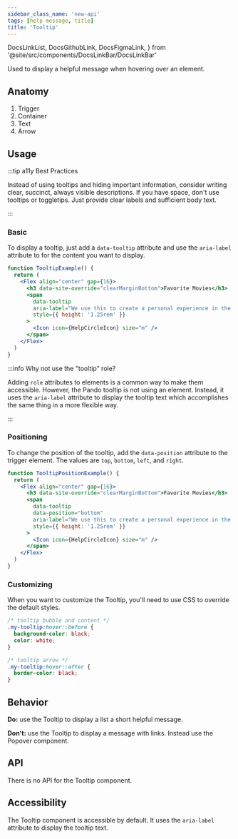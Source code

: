 ```yaml
---
sidebar_class_name: 'new-api'
tags: [help message, title]
title: 'Tooltip'
---
```


  DocsLinkList,
  DocsGithubLink,
  DocsFigmaLink,
} from '@site/src/components/DocsLinkBar/DocsLinkBar'

<p className="size-xxl">
  Used to display a helpful message when hovering over an element.
</p>

<DocsLinkList>
  <DocsGithubLink href="https://github.com/pluralsight/pando/blob/main/packages/design-tokens/styles/_tooltip.scss" />
  <DocsFigmaLink href="https://www.figma.com/file/ZmH4XsZS5WnKeo28ylM5x1/Pando-UI-kit-(Web)?node-id=1214%3A50560&t=YLA3FBYLefNvfeuf-0" />
</DocsLinkList>

## Anatomy

1. Trigger
2. Container
3. Text
4. Arrow

## Usage

:::tip a11y Best Practices

Instead of using tooltips and hiding important information, consider writing clear, succinct, always visible descriptions. If you have space, don't use tooltips or toggletips. Just provide clear labels and sufficient body text.

:::

### Basic

To display a tooltip, just add a `data-tooltip` attribute and use the `aria-label` attribute to for the content you want to display.

```jsx live
function TooltipExample() {
  return (
    <Flex align="center" gap={16}>
      <h3 data-site-override="clearMarginBottom">Favorite Movies</h3>
      <span
        data-tooltip
        aria-label="We use this to create a personal experience in the app."
        style={{ height: '1.25rem' }}
      >
        <Icon icon={HelpCircleIcon} size="m" />
      </span>
    </Flex>
  )
}
```

:::info Why not use the "tooltip" role?

Adding `role` attributes to elements is a common way to make them accessible. However, the Pando tooltip is not using an element. Instead, it uses the `aria-label` attribute to display the tooltip text which accomplishes the same thing in a more flexible way.

:::

### Positioning

To change the position of the tooltip, add the `data-position` attribute to the trigger element. The values are `top`, `bottom`, `left`, and `right`.

```jsx live
function TooltipPositionExample() {
  return (
    <Flex align="center" gap={16}>
      <h3 data-site-override="clearMarginBottom">Favorite Movies</h3>
      <span
        data-tooltip
        data-position="bottom"
        aria-label="We use this to create a personal experience in the app."
        style={{ height: '1.25rem' }}
      >
        <Icon icon={HelpCircleIcon} size="m" />
      </span>
    </Flex>
  )
}
```

### Customizing

When you want to customize the Tooltip, you'll need to use CSS to override the default styles.

```css title="Custom Tooltip"
/* tooltip bubble and content */
.my-tooltip:hover::before {
  background-color: black;
  color: white;
}

/* tooltip arrow */
.my-tooltip:hover::after {
  border-color: black;
}
```

## Behavior

**Do:** use the Tooltip to display a list a short helpful message.

**Don't:** use the Tooltip to display a message with links. Instead use the Popover component.

## API

There is no API for the Tooltip component.

## Accessibility

The Tooltip component is accessible by default. It uses the `aria-label` attribute to display the tooltip text.
